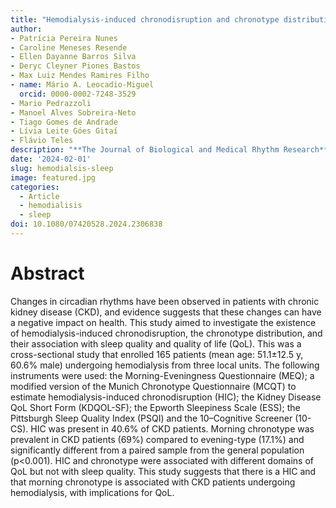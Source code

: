 ```yaml
---
title: "Hemodialysis-induced chronodisruption and chronotype distribution in patients with chronic kidney disease"
author: 
- Patrícia Pereira Nunes
- Caroline Meneses Resende
- Ellen Dayanne Barros Silva
- Deryc Cleyner Piones Bastos
- Max Luiz Mendes Ramires Filho
- name: Mário A. Leocadio-Miguel
  orcid: 0000-0002-7248-3529
- Mario Pedrazzoli
- Manoel Alves Sobreira-Neto
- Tiago Gomes de Andrade
- Lívia Leite Góes Gitaí
- Flávio Teles
description: "**The Journal of Biological and Medical Rhythm Research**. This study examined circadian rhythm disruptions in 165 hemodialysis patients, finding that 40.6% experienced hemodialysis-induced chronodisruption (HIC). A morning chronotype was more prevalent in CKD patients than in the general population. HIC and chronotype were linked to quality of life but not sleep quality, highlighting potential implications for patient well-being."
date: '2024-02-01'
slug: hemodialsis-sleep
image: featured.jpg
categories:
  - Article
  - hemodialisis
  - sleep
doi: 10.1080/07420528.2024.2306838
---
```


# Abstract

Changes in circadian rhythms have been observed in patients with chronic kidney disease (CKD), and evidence suggests that these changes can have a negative impact on health. This study aimed to investigate the existence of hemodialysis-induced chronodisruption, the chronotype distribution, and their association with sleep quality and quality of life (QoL). This was a cross-sectional study that enrolled 165 patients (mean age: 51.1±12.5 y, 60.6% male) undergoing hemodialysis from three local units. The following instruments were used: the Morning-Eveningness Questionnaire (MEQ); a modified version of the Munich Chronotype Questionnaire (MCQT) to estimate hemodialysis-induced chronodisruption (HIC); the Kidney Disease QoL Short Form (KDQOL-SF); the Epworth Sleepiness Scale (ESS); the Pittsburgh Sleep Quality Index (PSQI) and the 10–Cognitive Screener (10-CS). HIC was present in 40.6% of CKD patients. Morning chronotype was prevalent in CKD patients (69%) compared to evening-type (17.1%) and significantly different from a paired sample from the general population (p<0.001). HIC and chronotype were associated with different domains of QoL but not with sleep quality. This study suggests that there is a HIC and that morning chronotype is associated with CKD patients undergoing hemodialysis, with implications for QoL.